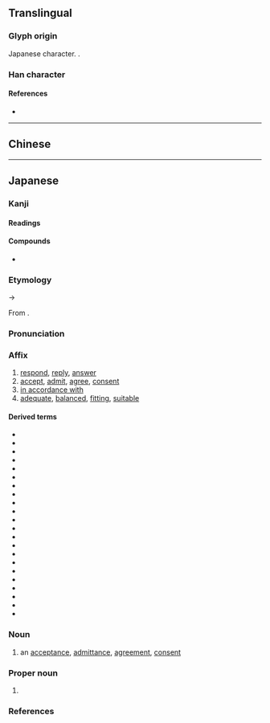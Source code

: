 {{also|應|懬|应}}
{{character info}}
==Translingual==
{{Han simplified forms|應|応|应}}

===Glyph origin===
Japanese {{w|shinjitai}} character. {{Han simp|應|f=倠|t=&nbsp;}}.

===Han character===
{{Han char|rn=61|rad=心|as=03|sn=7|four=|canj=IP,XXIP|ids=⿸广心}}

====References====
* {{Han ref|kx=0377.071|dkj=10347|dj=0703.190|hdz=20875.161|uh=5FDC|ud=24540}}

----

==Chinese==
{{zh-see|應|v}} <!-- Note: [1] 応 is not the simplified form of 懬 or 應 [2] 応 is classified as a variant character of 應 by the Ministry of Education, Taiwan [3] This character is not recognised in mainland China (not encoded in GB 18030) -->

----

==Japanese==
{{ja-kanji forms|応|應}}

===Kanji===
{{ja-kanji|grade=5|rs=心03|kyu=應}}

====Readings====
{{ja-readings
|goon=おう<おう
|kanon=よう<よう
|kun=こた-える<こた-へる, いら-える<いら-へる
|nanori=かず, たか, のぶ, のり, まさ
}}

====Compounds====
* {{ja-r|相応しい|ふさわし.い}}

===Etymology===
{{ja-kanjitab|おう|yomi=goon}}
{{IPAchar|/ou/}} → {{IPAchar|/oː/}}

From {{der|ja|ltc|sort=おう|-}} {{ltc-l|應|id=2}}.

===Pronunciation===
{{ja-pron|おう|acc=1|acc_ref=DJR}}

===Affix===
{{ja-pos|affix|kyu=應|おう}}

# [[respond]], [[reply#Verb|reply]], [[answer#Verb|answer]] {{gl|a [[question]], [[call#Noun|call]], etc.}}
# [[accept]], [[admit]], [[agree]], [[consent#Verb|consent]]
# [[in accordance with]]
# [[adequate]], [[balanced]], [[fitting]], [[suitable]]

====Derived terms====
{{der-top4}}
* {{ja-r|応ずる|おうずる}}
* {{ja-r|応%援|おう%えん}}
* {{ja-r|応%急|おう%きゅう}}
* {{ja-r|応%酬|おう%しゅう}}
* {{ja-r|応%召|おう%しょう}}
* {{ja-r|応%接|おう%せつ}}
* {{ja-r|応%戦|おう%せん}}
* {{ja-r|応%対|おう%たい}}
* {{ja-r|応%諾|おう%だく}}
* {{ja-r|応%答|おう%とう}}
* {{ja-r|応%分|おう%ぶん}}
* {{ja-r|応%変|おう%へん}}
* {{ja-r|応%募|おう%ぼ}}
* {{ja-r|応%用|おう%よう}}
* {{ja-r|感%応|かん%のう}}
* {{ja-r|呼%応|こ%おう}}
* {{ja-r|順%応|じゅん%のう}}
* {{ja-r|相%応|そう%おう}}
* {{ja-r|即%応|そく%おう}}
* {{ja-r|対%応|たい%おう}}
* {{ja-r|内%応|ない%おう}}
* {{ja-r|反%応|はん%のう}}
{{der-bottom}}

===Noun===
{{ja-noun|kyu=應|おう}}

# {{lb|ja|sort=おう|rare}} an [[acceptance]], [[admittance]], [[agreement]], [[consent#Noun|consent]]

===Proper noun===
{{ja-pos|proper|kyu=應|^おう}}

# {{surname|ja|A=a|nodot=1|sort=おう}}

===References===
<references/>